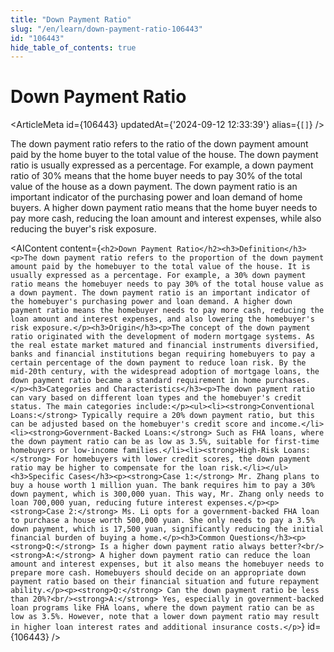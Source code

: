 ```yaml
---
title: "Down Payment Ratio"
slug: "/en/learn/down-payment-ratio-106443"
id: "106443"
hide_table_of_contents: true
---
```



# Down Payment Ratio

<ArticleMeta id={106443} updatedAt={'2024-09-12 12:33:39'} alias={`[]`} />
<div className='border-solid border-b border-t-0 my-4 border-[var(--ifm-color-gray-300)]' />

The down payment ratio refers to the ratio of the down payment amount paid by the home buyer to the total value of the house. The down payment ratio is usually expressed as a percentage. For example, a down payment ratio of 30% means that the home buyer needs to pay 30% of the total value of the house as a down payment. The down payment ratio is an important indicator of the purchasing power and loan demand of home buyers. A higher down payment ratio means that the home buyer needs to pay more cash, reducing the loan amount and interest expenses, while also reducing the buyer's risk exposure.

<AIContent content={`<h2>Down Payment Ratio</h2><h3>Definition</h3><p>The down payment ratio refers to the proportion of the down payment amount paid by the homebuyer to the total value of the house. It is usually expressed as a percentage. For example, a 30% down payment ratio means the homebuyer needs to pay 30% of the total house value as a down payment. The down payment ratio is an important indicator of the homebuyer's purchasing power and loan demand. A higher down payment ratio means the homebuyer needs to pay more cash, reducing the loan amount and interest expenses, and also lowering the homebuyer's risk exposure.</p><h3>Origin</h3><p>The concept of the down payment ratio originated with the development of modern mortgage systems. As the real estate market matured and financial instruments diversified, banks and financial institutions began requiring homebuyers to pay a certain percentage of the down payment to reduce loan risk. By the mid-20th century, with the widespread adoption of mortgage loans, the down payment ratio became a standard requirement in home purchases.</p><h3>Categories and Characteristics</h3><p>The down payment ratio can vary based on different loan types and the homebuyer's credit status. The main categories include:</p><ul><li><strong>Conventional Loans:</strong> Typically require a 20% down payment ratio, but this can be adjusted based on the homebuyer's credit score and income.</li><li><strong>Government-Backed Loans:</strong> Such as FHA loans, where the down payment ratio can be as low as 3.5%, suitable for first-time homebuyers or low-income families.</li><li><strong>High-Risk Loans:</strong> For homebuyers with lower credit scores, the down payment ratio may be higher to compensate for the loan risk.</li></ul><h3>Specific Cases</h3><p><strong>Case 1:</strong> Mr. Zhang plans to buy a house worth 1 million yuan. The bank requires him to pay a 30% down payment, which is 300,000 yuan. This way, Mr. Zhang only needs to loan 700,000 yuan, reducing future interest expenses.</p><p><strong>Case 2:</strong> Ms. Li opts for a government-backed FHA loan to purchase a house worth 500,000 yuan. She only needs to pay a 3.5% down payment, which is 17,500 yuan, significantly reducing the initial financial burden of buying a home.</p><h3>Common Questions</h3><p><strong>Q:</strong> Is a higher down payment ratio always better?<br/><strong>A:</strong> A higher down payment ratio can reduce the loan amount and interest expenses, but it also means the homebuyer needs to prepare more cash. Homebuyers should decide on an appropriate down payment ratio based on their financial situation and future repayment ability.</p><p><strong>Q:</strong> Can the down payment ratio be less than 20%?<br/><strong>A:</strong> Yes, especially in government-backed loan programs like FHA loans, where the down payment ratio can be as low as 3.5%. However, note that a lower down payment ratio may result in higher loan interest rates and additional insurance costs.</p>`} id={106443} />
